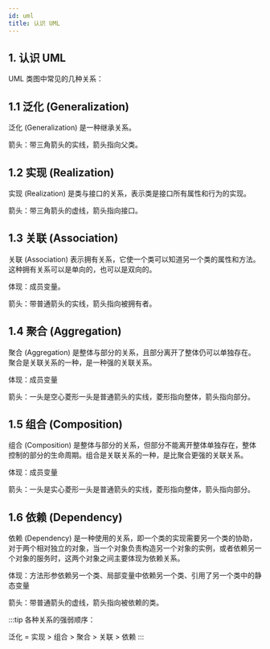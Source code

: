 ```yaml
---
id: uml
title: 认识 UML
---
```


## 1. 认识 UML

UML 类图中常见的几种关系：

## 1.1 泛化 (Generalization)

泛化 (Generalization) 是一种继承关系。

箭头：带三角箭头的实线，箭头指向父类。

<SvgBox src='https://upyun.shiguangping.com//imgs/Generalization.svg' />

## 1.2 实现 (Realization)

实现 (Realization) 是类与接口的关系，表示类是接口所有属性和行为的实现。

箭头：带三角箭头的虚线，箭头指向接口。

<SvgBox src='https://upyun.shiguangping.com//imgs/Realization.svg' />

## 1.3 关联 (Association)

关联 (Association) 表示拥有关系，它使一个类可以知道另一个类的属性和方法。这种拥有关系可以是单向的，也可以是双向的。

体现：成员变量。

箭头：带普通箭头的实线，箭头指向被拥有者。

<SvgBox src='https://upyun.shiguangping.com//imgs/Association.svg' />

## 1.4 聚合 (Aggregation)

聚合 (Aggregation) 是整体与部分的关系，且部分离开了整体仍可以单独存在。聚合是关联关系的一种，是一种强的关联关系。

体现：成员变量

箭头：一头是空心菱形一头是普通箭头的实线，菱形指向整体，箭头指向部分。

<SvgBox src='https://upyun.shiguangping.com//imgs/Aggregation.svg' />

## 1.5 组合 (Composition)

组合 (Composition) 是整体与部分的关系，但部分不能离开整体单独存在，整体控制的部分的生命周期。组合是关联关系的一种，是比聚合更强的关联关系。

体现：成员变量

箭头：一头是实心菱形一头是普通箭头的实线，菱形指向整体，箭头指向部分。

<SvgBox src='https://upyun.shiguangping.com//imgs/Composition.svg' />

## 1.6 依赖 (Dependency)

依赖 (Dependency) 是一种使用的关系，即一个类的实现需要另一个类的协助，对于两个相对独立的对象，当一个对象负责构造另一个对象的实例，或者依赖另一个对象的服务时，这两个对象之间主要体现为依赖关系。

体现：方法形参依赖另一个类、局部变量中依赖另一个类、引用了另一个类中的静态变量

箭头：带普通箭头的虚线，箭头指向被依赖的类。

<SvgBox src='https://upyun.shiguangping.com//imgs/Dependency.svg' />

:::tip
各种关系的强弱顺序：

泛化 = 实现 > 组合 > 聚合 > 关联 > 依赖
:::